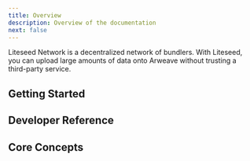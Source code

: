 ```yaml
---
title: Overview
description: Overview of the documentation
next: false
---
```


Liteseed Network is a decentralized network of bundlers. 
With Liteseed, you can upload large amounts of data onto Arweave without trusting a third-party service.


## Getting Started

<CardGrid>
    <LinkCard
    title="What is Liteseed Network?"
    description="Learn more about the Liteseed Network"
    href="/start-here/what-is-liteseed-network"
  />
</CardGrid>

## Developer Reference

<CardGrid>
<LinkCard
    title="Install the Liteseed JS SDK"
    description="Install and try Liteseed from you local enviroment"
    href="/sdk-reference/installation"
  />
 <LinkCard 
    title="Conncet to the REST API" 
    description="View the REST API reference"
    href="/api-reference/connecting-to-the-api"
   />
</CardGrid>

## Core Concepts

<CardGrid>
  <LinkCard
    title="Network of Bundlers"
    description="Learn more about how the network works"
    href="/core-concepts/network-of-bundlers"
  />
</CardGrid>
